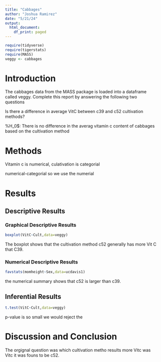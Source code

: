 ```yaml
---
title: "Cabbages"
author: "Joshua Ramirez"
date: "5/21/24"
output:
  html_document:
    df_print: paged
---
```


```r
require(tidyverse)
require(tigerstats)
require(MASS)
veggy <- cabbages
```

# Introduction

<!--In this section you explain what you are trying to show.  Where did the data come from?  What is the research or other question you are trying to answer?!-->
 The cabbages data from the MASS package is loaded into a dataframe called veggy. Complete this report by answering the following two questions  
 
 Is there a difference in average VitC between c39 and c52 cultivation methods? 
 
 %H_0$: There is no difference in the averag vitamin c content of cabbages based on the cultivation method

# Methods

<!--Decide on your methods:  use "variable analysis" or other appropriate descriptors.  Make sure to choose at least one graphical method and at least one numerical method.!-->


Vitamin c is numerical, culativation is categorial

numerical-categorial so we use the numerial 

# Results

<!--Divide this section into two sub-sections:  One for your descriptive  results and one for your inferential results.!-->

## Descriptive Results

### Graphical Descriptive Results

<!--Graphical results here.  Make sure to show your code.  Provide appropriate labels for axes, giving units if possible, and provide a good title for the graph, too.  Use the graphical results to describe the patterns if any that exist in the data as focused toward the research question!-->



```r
boxplot(VitC~Cult,data=veggy)
```
The boxplot shows that the cultivation method c52 generally has more Vit C that C39.

### Numerical Descriptive Results

<!--Numerical results go here. Use the numerical results to describe the patterns if any that exist in the data as focused toward the research question!-->

```r
favstats(momheight~Sex,data=ucdavis1)
```
the numerical summary shows that c52 is larger than c39.


## Inferential Results

```r
t.test(VitC~Cult,data=veggy)
```
p-value is so small we would reject the 
<!--State hypothesis clearly.  Make sure your discussion of the inferential test covers all the aspects that the test output produces, such as test statistic, p-value etc.  Make a decision about the null hypothesis, explain the assumptions on which the selected test/procedure was based, and why the chosen procedure satisfys the assumptions and is appropriate to answer the research question!-->


# Discussion and Conclusion

<!--Discussion and conclusion here.  If you found a relationship be sure to consider whether the relationship occurs because one of the variavbles causes the other, or whether they perhasps are related for some other reason.  Watch the chapter 6 videos from the GeorgeTown videos collection.!-->


The orgignal question was which cultivation metho results more Vitc was Vitc it was founs to be c52.

